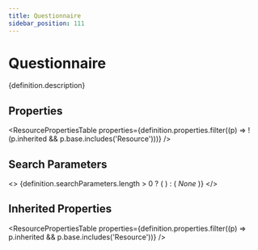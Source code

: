 ```yaml
---
title: Questionnaire
sidebar_position: 111
---
```



# Questionnaire

<p>{definition.description}</p>

## Properties

<ResourcePropertiesTable properties={definition.properties.filter((p) => !(p.inherited && p.base.includes('Resource')))} />

## Search Parameters

<>
  {definition.searchParameters.length > 0 ? (
    <SearchParamsTable searchParams={definition.searchParameters} />
  ) : (
    <em>None</em>
  )}
</>

## Inherited Properties

<ResourcePropertiesTable properties={definition.properties.filter((p) => p.inherited && p.base.includes('Resource'))} />



